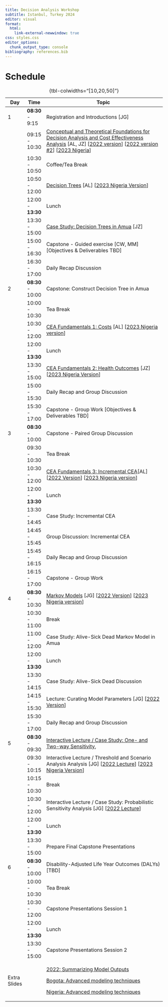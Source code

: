 ```yaml
---
title: Decision Analysis Workshop 
subtitle: Istanbul, Turkey 2024
editor: visual
format: 
  html:
    link-external-newwindow: true
css: styles.css
editor_options: 
  chunk_output_type: console
bibliography: references.bib
---
```


# Schedule

+--------------+-------------------+----------------------------------------------------------------------------------------------------------------------------------------------------------------------------------------------------------------------------------------------------------------------------------------------------------------------------------------------------------------------------------------------------------------------------------------------------------------------------------------------------------------------------------------------------------------------------+
| Day          | Time              | Topic                                                                                                                                                                                                                                                                                                                                                                                                                                                                                                                                                                      |
+==============+===================+============================================================================================================================================================================================================================================================================================================================================================================================================================================================================================================================================================================+
| 1            | **08:30** - 9:15  | Registration and Introductions \[JG\]                                                                                                                                                                                                                                                                                                                                                                                                                                                                                                                                      |
+--------------+-------------------+----------------------------------------------------------------------------------------------------------------------------------------------------------------------------------------------------------------------------------------------------------------------------------------------------------------------------------------------------------------------------------------------------------------------------------------------------------------------------------------------------------------------------------------------------------------------------+
|              | 09:15 - 10:30     | [Conceptual and Theoretical Foundations for Decision Analysis and Cost Effectiveness Analysis](lec_1a.introduction-to-decision-analysis.qmd) \[AL, JZ\] \[[2022 version](https://vchem-vital-workshop-2022.netlify.app/lectures/lec_conceptual-and-theoretical-frameworks#/title-slide)\] \[[2022 version #2](https://vchem-vital-workshop-2022.netlify.app/lectures/lec_foundations-of-cost-effectiveness-analysis#/title-slide)\] \[[2023 Nigeria](https://graveja0.github.io/v-brch-nigeria-2023/lectures/lec_1a.introduction-to-decision-analysis.html#/title-slide)\] |
+--------------+-------------------+----------------------------------------------------------------------------------------------------------------------------------------------------------------------------------------------------------------------------------------------------------------------------------------------------------------------------------------------------------------------------------------------------------------------------------------------------------------------------------------------------------------------------------------------------------------------------+
|              | 10:30 - 10:50     | Coffee/Tea Break                                                                                                                                                                                                                                                                                                                                                                                                                                                                                                                                                           |
+--------------+-------------------+----------------------------------------------------------------------------------------------------------------------------------------------------------------------------------------------------------------------------------------------------------------------------------------------------------------------------------------------------------------------------------------------------------------------------------------------------------------------------------------------------------------------------------------------------------------------------+
|              | 10:50 - 12:00     | [Decision Trees](lectures/lec_2.decision-trees-and-probabilities.qmd) \[AL\] \[[2023 Nigeria Version](https://graveja0.github.io/v-brch-nigeria-2023/lectures/lec_2.decision-trees-and-probabilities.html#/title-slide)\]                                                                                                                                                                                                                                                                                                                                                  |
+--------------+-------------------+----------------------------------------------------------------------------------------------------------------------------------------------------------------------------------------------------------------------------------------------------------------------------------------------------------------------------------------------------------------------------------------------------------------------------------------------------------------------------------------------------------------------------------------------------------------------------+
|              | 12:00 - **13:30** | Lunch                                                                                                                                                                                                                                                                                                                                                                                                                                                                                                                                                                      |
+--------------+-------------------+----------------------------------------------------------------------------------------------------------------------------------------------------------------------------------------------------------------------------------------------------------------------------------------------------------------------------------------------------------------------------------------------------------------------------------------------------------------------------------------------------------------------------------------------------------------------------+
|              | 13:30 - 15:00     | [Case Study: Decision Trees in Amua](lectures/cs_decision-tree-amua.qmd) \[JZ\]                                                                                                                                                                                                                                                                                                                                                                                                                                                                                            |
+--------------+-------------------+----------------------------------------------------------------------------------------------------------------------------------------------------------------------------------------------------------------------------------------------------------------------------------------------------------------------------------------------------------------------------------------------------------------------------------------------------------------------------------------------------------------------------------------------------------------------------+
|              | 15:00 - 16:30     | Capstone - Guided exercise \[CW, MM\] \[Objectives & Deliverables TBD\]                                                                                                                                                                                                                                                                                                                                                                                                                                                                                                    |
+--------------+-------------------+----------------------------------------------------------------------------------------------------------------------------------------------------------------------------------------------------------------------------------------------------------------------------------------------------------------------------------------------------------------------------------------------------------------------------------------------------------------------------------------------------------------------------------------------------------------------------+
|              | 16:30 - 17:00     | Daily Recap Discussion                                                                                                                                                                                                                                                                                                                                                                                                                                                                                                                                                     |
+--------------+-------------------+----------------------------------------------------------------------------------------------------------------------------------------------------------------------------------------------------------------------------------------------------------------------------------------------------------------------------------------------------------------------------------------------------------------------------------------------------------------------------------------------------------------------------------------------------------------------------+
| 2            | **08:30** - 10:00 | Capstone: Construct Decision Tree in Amua                                                                                                                                                                                                                                                                                                                                                                                                                                                                                                                                  |
+--------------+-------------------+----------------------------------------------------------------------------------------------------------------------------------------------------------------------------------------------------------------------------------------------------------------------------------------------------------------------------------------------------------------------------------------------------------------------------------------------------------------------------------------------------------------------------------------------------------------------------+
|              | 10:00 - 10:30     | Tea Break                                                                                                                                                                                                                                                                                                                                                                                                                                                                                                                                                                  |
+--------------+-------------------+----------------------------------------------------------------------------------------------------------------------------------------------------------------------------------------------------------------------------------------------------------------------------------------------------------------------------------------------------------------------------------------------------------------------------------------------------------------------------------------------------------------------------------------------------------------------------+
|              | 10:30 - 12:00     | [CEA Fundamentals 1: Costs](lectures/lec_5a.cea-fundamentals1.qmd) \[AL\] \[[2023 Nigeria version](https://graveja0.github.io/v-brch-nigeria-2023/lectures/lec_5a.cea-fundamentals1.html#/title-slide)\]                                                                                                                                                                                                                                                                                                                                                                   |
+--------------+-------------------+----------------------------------------------------------------------------------------------------------------------------------------------------------------------------------------------------------------------------------------------------------------------------------------------------------------------------------------------------------------------------------------------------------------------------------------------------------------------------------------------------------------------------------------------------------------------------+
|              | 12:00 - **13:30** | Lunch                                                                                                                                                                                                                                                                                                                                                                                                                                                                                                                                                                      |
+--------------+-------------------+----------------------------------------------------------------------------------------------------------------------------------------------------------------------------------------------------------------------------------------------------------------------------------------------------------------------------------------------------------------------------------------------------------------------------------------------------------------------------------------------------------------------------------------------------------------------------+
|              | 13:30 - 15:00     | [CEA Fundamentals 2: Health Outcomes](lectures/lec_5b.cea-fundamentals2.qmd) \[JZ\] \[[2023 Nigeria Version](https://graveja0.github.io/v-brch-nigeria-2023/lectures/lec_5b.cea-fundamentals2.html#/title-slide)\]                                                                                                                                                                                                                                                                                                                                                         |
+--------------+-------------------+----------------------------------------------------------------------------------------------------------------------------------------------------------------------------------------------------------------------------------------------------------------------------------------------------------------------------------------------------------------------------------------------------------------------------------------------------------------------------------------------------------------------------------------------------------------------------+
|              | 15:00 - 15:30     | Daily Recap and Group Discussion                                                                                                                                                                                                                                                                                                                                                                                                                                                                                                                                           |
+--------------+-------------------+----------------------------------------------------------------------------------------------------------------------------------------------------------------------------------------------------------------------------------------------------------------------------------------------------------------------------------------------------------------------------------------------------------------------------------------------------------------------------------------------------------------------------------------------------------------------------+
|              | 15:30 - 17:00     | Capstone - Group Work \[Objectives & Deliverables TBD\]                                                                                                                                                                                                                                                                                                                                                                                                                                                                                                                    |
+--------------+-------------------+----------------------------------------------------------------------------------------------------------------------------------------------------------------------------------------------------------------------------------------------------------------------------------------------------------------------------------------------------------------------------------------------------------------------------------------------------------------------------------------------------------------------------------------------------------------------------+
| 3            | **08:30** - 10:00 | Capstone - Paired Group Discussion                                                                                                                                                                                                                                                                                                                                                                                                                                                                                                                                         |
+--------------+-------------------+----------------------------------------------------------------------------------------------------------------------------------------------------------------------------------------------------------------------------------------------------------------------------------------------------------------------------------------------------------------------------------------------------------------------------------------------------------------------------------------------------------------------------------------------------------------------------+
|              | 09:30 - 10:30     | Tea Break                                                                                                                                                                                                                                                                                                                                                                                                                                                                                                                                                                  |
+--------------+-------------------+----------------------------------------------------------------------------------------------------------------------------------------------------------------------------------------------------------------------------------------------------------------------------------------------------------------------------------------------------------------------------------------------------------------------------------------------------------------------------------------------------------------------------------------------------------------------------+
|              | 10:30 - 12:00     | [CEA Fundamentals 3: Incremental CEA](lectures/lec_6.ICERs.qmd)\[AL\] \[[2022 Version](https://vchem-vital-workshop-2022.netlify.app/lectures/lec_incremental-cea#/title-slide)\] \[[2023 Nigeria version](https://graveja0.github.io/v-brch-nigeria-2023/lectures/lec_6.ICERs.html#/title-slide)\]                                                                                                                                                                                                                                                                        |
+--------------+-------------------+----------------------------------------------------------------------------------------------------------------------------------------------------------------------------------------------------------------------------------------------------------------------------------------------------------------------------------------------------------------------------------------------------------------------------------------------------------------------------------------------------------------------------------------------------------------------------+
|              | 12:00 - **13:30** | Lunch                                                                                                                                                                                                                                                                                                                                                                                                                                                                                                                                                                      |
+--------------+-------------------+----------------------------------------------------------------------------------------------------------------------------------------------------------------------------------------------------------------------------------------------------------------------------------------------------------------------------------------------------------------------------------------------------------------------------------------------------------------------------------------------------------------------------------------------------------------------------+
|              | 13:30 - 14:45     | Case Study: Incremental CEA                                                                                                                                                                                                                                                                                                                                                                                                                                                                                                                                                |
+--------------+-------------------+----------------------------------------------------------------------------------------------------------------------------------------------------------------------------------------------------------------------------------------------------------------------------------------------------------------------------------------------------------------------------------------------------------------------------------------------------------------------------------------------------------------------------------------------------------------------------+
|              | 14:45 - 15:45     | Group Discussion: Incremental CEA                                                                                                                                                                                                                                                                                                                                                                                                                                                                                                                                          |
+--------------+-------------------+----------------------------------------------------------------------------------------------------------------------------------------------------------------------------------------------------------------------------------------------------------------------------------------------------------------------------------------------------------------------------------------------------------------------------------------------------------------------------------------------------------------------------------------------------------------------------+
|              | 15:45 - 16:15     | Daily Recap and Group Discussion                                                                                                                                                                                                                                                                                                                                                                                                                                                                                                                                           |
+--------------+-------------------+----------------------------------------------------------------------------------------------------------------------------------------------------------------------------------------------------------------------------------------------------------------------------------------------------------------------------------------------------------------------------------------------------------------------------------------------------------------------------------------------------------------------------------------------------------------------------+
|              | 16:15 - 17:00     | Capstone - Group Work                                                                                                                                                                                                                                                                                                                                                                                                                                                                                                                                                      |
+--------------+-------------------+----------------------------------------------------------------------------------------------------------------------------------------------------------------------------------------------------------------------------------------------------------------------------------------------------------------------------------------------------------------------------------------------------------------------------------------------------------------------------------------------------------------------------------------------------------------------------+
| 4            | **08:30** - 10:30 | [Markov Models](lectures/lec_7.MarkovModels1.qmd) \[JG\] \[[2022 Version](https://vchem-vital-workshop-2022.netlify.app/lectures/lec_markov#/title-slide)\] \[[2023 Nigeria version](https://graveja0.github.io/v-brch-nigeria-2023/lectures/lec_7.MarkovModels1.html#/title-slide)\]                                                                                                                                                                                                                                                                                      |
+--------------+-------------------+----------------------------------------------------------------------------------------------------------------------------------------------------------------------------------------------------------------------------------------------------------------------------------------------------------------------------------------------------------------------------------------------------------------------------------------------------------------------------------------------------------------------------------------------------------------------------+
|              | 10:30 - 11:00     | Break                                                                                                                                                                                                                                                                                                                                                                                                                                                                                                                                                                      |
+--------------+-------------------+----------------------------------------------------------------------------------------------------------------------------------------------------------------------------------------------------------------------------------------------------------------------------------------------------------------------------------------------------------------------------------------------------------------------------------------------------------------------------------------------------------------------------------------------------------------------------+
|              | 11:00 - 12:00     | Case Study: Alive-Sick Dead Markov Model in Amua                                                                                                                                                                                                                                                                                                                                                                                                                                                                                                                           |
+--------------+-------------------+----------------------------------------------------------------------------------------------------------------------------------------------------------------------------------------------------------------------------------------------------------------------------------------------------------------------------------------------------------------------------------------------------------------------------------------------------------------------------------------------------------------------------------------------------------------------------+
|              | 12:00 - **13:30** | Lunch                                                                                                                                                                                                                                                                                                                                                                                                                                                                                                                                                                      |
+--------------+-------------------+----------------------------------------------------------------------------------------------------------------------------------------------------------------------------------------------------------------------------------------------------------------------------------------------------------------------------------------------------------------------------------------------------------------------------------------------------------------------------------------------------------------------------------------------------------------------------+
|              | 13:30 - 14:15     | Case Study: Alive-Sick Dead Discussion                                                                                                                                                                                                                                                                                                                                                                                                                                                                                                                                     |
+--------------+-------------------+----------------------------------------------------------------------------------------------------------------------------------------------------------------------------------------------------------------------------------------------------------------------------------------------------------------------------------------------------------------------------------------------------------------------------------------------------------------------------------------------------------------------------------------------------------------------------+
|              | 14:15 - 15:30     | Lecture: Curating Model Parameters \[JG\] \[[2022 Version](https://vchem-vital-workshop-2022.netlify.app/lectures/lec_parameters#/title-slide)\]                                                                                                                                                                                                                                                                                                                                                                                                                           |
+--------------+-------------------+----------------------------------------------------------------------------------------------------------------------------------------------------------------------------------------------------------------------------------------------------------------------------------------------------------------------------------------------------------------------------------------------------------------------------------------------------------------------------------------------------------------------------------------------------------------------------+
|              | 15:30 - 17:00     | Daily Recap and Group Discussion                                                                                                                                                                                                                                                                                                                                                                                                                                                                                                                                           |
+--------------+-------------------+----------------------------------------------------------------------------------------------------------------------------------------------------------------------------------------------------------------------------------------------------------------------------------------------------------------------------------------------------------------------------------------------------------------------------------------------------------------------------------------------------------------------------------------------------------------------------+
| 5            | **08:30** - 09:30 | [Interactive Lecture / Case Study: One- and Two-way Sensitivity](lectures/lec_sensitivity.qmd),                                                                                                                                                                                                                                                                                                                                                                                                                                                                            |
+--------------+-------------------+----------------------------------------------------------------------------------------------------------------------------------------------------------------------------------------------------------------------------------------------------------------------------------------------------------------------------------------------------------------------------------------------------------------------------------------------------------------------------------------------------------------------------------------------------------------------------+
|              | 09:30 - 10:15     | Interactive Lecture / Threshold and Scenario Analysis Analysis \[JG\] \[[2022 Lecture](https://vchem-vital-workshop-2022.netlify.app/lectures/lec_sensitivity_scenario#/title-slide)\] \[[2023 Nigeria Version](https://graveja0.github.io/v-brch-nigeria-2023/lectures/lec_sensitivity.html#/title-slide)\]                                                                                                                                                                                                                                                               |
+--------------+-------------------+----------------------------------------------------------------------------------------------------------------------------------------------------------------------------------------------------------------------------------------------------------------------------------------------------------------------------------------------------------------------------------------------------------------------------------------------------------------------------------------------------------------------------------------------------------------------------+
|              | 10:15 - 10:30     | Break                                                                                                                                                                                                                                                                                                                                                                                                                                                                                                                                                                      |
+--------------+-------------------+----------------------------------------------------------------------------------------------------------------------------------------------------------------------------------------------------------------------------------------------------------------------------------------------------------------------------------------------------------------------------------------------------------------------------------------------------------------------------------------------------------------------------------------------------------------------------+
|              | 10:30 - 12:00     | Interactive Lecture / Case Study: Probabilistic Sensitivity Analysis \[JG\] \[[2022 Lecture](https://vchem-vital-workshop-2022.netlify.app/lectures/lec_psa#/title-slide)\]                                                                                                                                                                                                                                                                                                                                                                                                |
+--------------+-------------------+----------------------------------------------------------------------------------------------------------------------------------------------------------------------------------------------------------------------------------------------------------------------------------------------------------------------------------------------------------------------------------------------------------------------------------------------------------------------------------------------------------------------------------------------------------------------------+
|              | 12:00 - **13:30** | Lunch                                                                                                                                                                                                                                                                                                                                                                                                                                                                                                                                                                      |
+--------------+-------------------+----------------------------------------------------------------------------------------------------------------------------------------------------------------------------------------------------------------------------------------------------------------------------------------------------------------------------------------------------------------------------------------------------------------------------------------------------------------------------------------------------------------------------------------------------------------------------+
|              | 13:30 - 15:00     | Prepare Final Capstone Presentations                                                                                                                                                                                                                                                                                                                                                                                                                                                                                                                                       |
+--------------+-------------------+----------------------------------------------------------------------------------------------------------------------------------------------------------------------------------------------------------------------------------------------------------------------------------------------------------------------------------------------------------------------------------------------------------------------------------------------------------------------------------------------------------------------------------------------------------------------------+
| 6            | **08:30** - 10:00 | Disability-Adjusted Life Year Outcomes (DALYs) \[TBD\]                                                                                                                                                                                                                                                                                                                                                                                                                                                                                                                     |
+--------------+-------------------+----------------------------------------------------------------------------------------------------------------------------------------------------------------------------------------------------------------------------------------------------------------------------------------------------------------------------------------------------------------------------------------------------------------------------------------------------------------------------------------------------------------------------------------------------------------------------+
|              | 10:00 - 10:30     | Tea Break                                                                                                                                                                                                                                                                                                                                                                                                                                                                                                                                                                  |
+--------------+-------------------+----------------------------------------------------------------------------------------------------------------------------------------------------------------------------------------------------------------------------------------------------------------------------------------------------------------------------------------------------------------------------------------------------------------------------------------------------------------------------------------------------------------------------------------------------------------------------+
|              | 10:30 - 12:00     | Capstone Presentations Session 1                                                                                                                                                                                                                                                                                                                                                                                                                                                                                                                                           |
+--------------+-------------------+----------------------------------------------------------------------------------------------------------------------------------------------------------------------------------------------------------------------------------------------------------------------------------------------------------------------------------------------------------------------------------------------------------------------------------------------------------------------------------------------------------------------------------------------------------------------------+
|              | 12:00 - **13:30** | Lunch                                                                                                                                                                                                                                                                                                                                                                                                                                                                                                                                                                      |
+--------------+-------------------+----------------------------------------------------------------------------------------------------------------------------------------------------------------------------------------------------------------------------------------------------------------------------------------------------------------------------------------------------------------------------------------------------------------------------------------------------------------------------------------------------------------------------------------------------------------------------+
|              | 13:30 - 15:00     | Capstone Presentations Session 2                                                                                                                                                                                                                                                                                                                                                                                                                                                                                                                                           |
+--------------+-------------------+----------------------------------------------------------------------------------------------------------------------------------------------------------------------------------------------------------------------------------------------------------------------------------------------------------------------------------------------------------------------------------------------------------------------------------------------------------------------------------------------------------------------------------------------------------------------------+
| Extra Slides |                   | [2022: Summarizing Model Outputs](https://vchem-vital-workshop-2022.netlify.app/lectures/lec_summarizing-model-outputs#/title-slide)                                                                                                                                                                                                                                                                                                                                                                                                                                       |
|              |                   |                                                                                                                                                                                                                                                                                                                                                                                                                                                                                                                                                                            |
|              |                   | [Bogota: Advanced modeling techniques](lectures/lec_advanced-modeling-techniques.qmd)                                                                                                                                                                                                                                                                                                                                                                                                                                                                                      |
|              |                   |                                                                                                                                                                                                                                                                                                                                                                                                                                                                                                                                                                            |
|              |                   | [Nigeria: Advanced modeling techniques](https://graveja0.github.io/v-brch-nigeria-2023/lectures/lec_advanced-modeling-techniques.html#/title-slide)                                                                                                                                                                                                                                                                                                                                                                                                                        |
+--------------+-------------------+----------------------------------------------------------------------------------------------------------------------------------------------------------------------------------------------------------------------------------------------------------------------------------------------------------------------------------------------------------------------------------------------------------------------------------------------------------------------------------------------------------------------------------------------------------------------------+

: {tbl-colwidths="\[10,20,50\]"}
